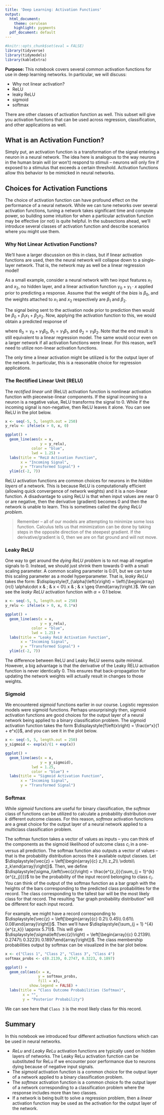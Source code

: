 ```yaml
---
title: 'Deep Learning: Activation Functions'
output:
  html_document:
    theme: cerulean
    highlight: pygments
  pdf_document: default
---
```


```r
#knitr::opts_chunk$set(eval = FALSE)
library(tidyverse)
library(tidymodels)
library(kableExtra)
```

**Purpose:** This notebook covers several common activation functions for use in deep learning networks. In particular, we will discuss:

+ Why not linear activation?
+ ReLU
+ leaky ReLU
+ sigmoid
+ softmax

There are other classes of activation function as well. This subset will give you activation functions that can be used across regression, classification, and other applications as well.

## What is an Activation Function?

Simply put, an activation function is a transformation of the signal entering a neuron in a neural network. The idea here is analogous to the way neurons in the human brain will (or won't) respond to stimuli -- neurons will only fire if exposed to a stimulus that exceeds a certain threshold. Activation functions allow this behavior to be mimicked in neural networks.

## Choices for Activation Functions

The choice of activation function can have profound effect on the performance of a neural network. While we can tune networks over several activation functions, tuning a network takes significant time and compute power, so building some intuition for when a particular activation function may be effective (or not) is quite helpful. In the subsections ahead, we'll introduce several classes of activation function and describe scenarios where you might use them.

### Why Not Linear Activation Functions?

We'll have a larger discussion on this in class, but if linear activation functions are used, then the neural network will collapse down to a single-layer network. That is, the network may as well be a linear regression model! 

As a small example, consider a neural network with two input features $x_1$ and $x_2$, no hidden layer, and a linear activation function $\gamma_0 + \gamma_1\cdot x$ applied prior to predicting a response. Assume that the weight of the *bias* is $\beta_0$, and the weights attached to $x_1$ and $x_2$ respectively are $\beta_1$ and $\beta_2$.

The signal being sent to the activation node prior to prediction then would be $\beta_0 + \beta_1x_1 + \beta_2x_2$. Now, applying the activation function to this, we would obtain a predicted response of 

\begin{align*} \text{act}\left(\beta_0 + \beta_1x_1 + \beta_2x_2\right) &= \gamma_0 + \gamma_1\left(\beta_0 + \beta_1x_1 + \beta_2\right)\\ 
&= \gamma_0 + \gamma_1\beta_1 + \gamma_1\beta_1x_1 + \gamma_1\beta_2x_2\\
&= \theta_0 + \theta_1x_1 + \theta_2x_2\end{align*}

where $\theta_0 = \gamma_0 + \gamma_1\beta_0$, $\theta_1 = \gamma_1\beta_1$, and $\theta_2 = \gamma_1\beta_2$. Note that the end result is still equivalent to a linear regression model. The same would occur even on a larger network if all activation functions were linear. For this reason, we'll need to utilize non-linear activation functions.

The only time a linear activation might be utilized is for the output layer of the network. In particular, this is a reasonable choice for regression applications.

### The Rectified Linear Unit (RELU)

The *rectified linear unit* (ReLU) activation function is nonlinear activation function with piecewise-linear components. If the signal incoming to a neuron is a negative value, ReLU transforms the signal to $0$. While if the incoming signal is non-negative, then ReLU leaves it alone. You can see ReLU in the plot below.

```r
x <- seq(-5, 5, length.out = 250)
y_relu <- ifelse(x > 0, x, 0)

ggplot() + 
  geom_line(aes(x = x,
                y = y_relu),
            color = "blue", 
            lwd = 1.25) +
  labs(title = "ReLU Activation Function",
       x = "Incoming Signal",
       y = "Transformed Signal") +
  ylim(c(-2, 7))
```

ReLU activation functions are common choices for neurons in the *hidden layers* of a network. This is because ReLU is computationally efficient (allowing quick convergence of network weights) and it is a non-linear function. A disadvantage to using ReLU is that when input values are near $0$ or are negative, then the derivative (gradient) becomes $0$ and then the network is unable to learn. This is sometimes called the *dying ReLU problem*.

> Remember -- all of our models are attempting to minimize some loss function. Calculus tells us that minimization can be done by taking steps in the opposite direction of the steepest gradient. If the derivative/gradient is $0$, then we are on flat ground and will not move.

### Leaky ReLU

One way to get around the *dying ReLU problem* is to not map all negative signals to $0$. Instead, we should just shrink them towards $0$ with a small scaling parameter. A common scaling parameter is $0.01$, but we can tune this scaling parameter as a model hyperparameter. That is, *leaky ReLU* takes the form: $\displaystyle{f_{\alpha}\left(x\right) = \left\{\begin{array}{rcl} \alpha\cdot x & ; & x < 0\\ x & ; & x \geq 0\end{array}\right.}$. We can see the *leaky ReLU* activation function with $\alpha = 0.1$ below.

```r
x <- seq(-5, 5, length.out = 250)
y_relu <- ifelse(x > 0, x, 0.1*x)

ggplot() + 
  geom_line(aes(x = x,
                y = y_relu),
            color = "blue", 
            lwd = 1.25) +
  labs(title = "Leaky ReLU Activation Function",
       x = "Incoming Signal",
       y = "Transformed Signal") +
  ylim(c(-2, 7))
```

The difference between ReLU and Leaky ReLU seems quite minimal. However, a big advantage is that the derivative of the Leaky RELU activation function is never identically $0$. This ensures that back-propagation for updating the network weights will actually result in changes to those weights.

### Sigmoid

We encountered *sigmoid* functions earlier in our course. Logistic regression models were sigmoid functions. Perhaps unsurprisingly then, sigmoid activation functions are good choices for the output layer of a neural network being applied to a binary classification problem. The sigmoid activation function takes the form $\displaystyle{f\left(x\right) = \frac{e^x}{1 + e^x}}$, and you can see it in the plot below.

```r
x <- seq(-5, 5, length.out = 250)
y_sigmoid <- exp(x)/(1 + exp(x))

ggplot() + 
  geom_line(aes(x = x, 
                y = y_sigmoid),
            lwd = 1.25,
            color = "blue") +
  labs(title = "Sigmoid Activation Function",
       x = "Incoming Signal",
       y = "Transformed Signal")
```

### Softmax

While *sigmoid* functions are useful for binary classification, the *softmax* class of functions can be utilized to calculate a probability distribution over $k$ different outcome classes. For this reason, *softmax* activation functions are a great choice for the output layer of a neural network applied to a multiclass classification problem.

The softmax function takes a vector of values as inputs -- you can think of the components as the sigmoid likelihood of outcome class $c_i$ in a one-versus all prediction. The softmax function also outputs a vector of values -- that is the probability distribution across the $k$ available output classes. Let $\displaystyle{\vec{z} = \left[\begin{array}{c} z_1\\ z_2\\ \vdots\\ z_k\end{array}\right]}$. Then, we define $\displaystyle{\sigma_i\left(\vec{z}\right) = \frac{e^{z_i}}{\sum_{j = 1}^{k}{e^{z_j}}}}$ to be the probability of the input record belonging to class $c_i$. You can think of the output of the softmax function as a bar graph with the heights of the bars corresponding to the predicted class probabilities for the record. The class corresponding to the tallest bar will be the most likely class for that record. The resulting "bar graph probability distribution" will be different for each input record.

For example, we might have a record corresponding to $\displaystyle{\vec{z} = \left[\begin{array}{c} 0.2\\ 0.45\\ 0.61\\ 0.08\end{array}\right]}$. Then we'll have $\displaystyle{\sum_{j = 1} ^{4}{e^{z_k}} \approx 5.71}$. This will give $\displaystyle{\sigma\left(\vec{z}\right) = \left[\begin{array}{c} 0.2139\\ 0.2747\\ 0.3223\\ 0.1897\end{array}\right]}$. The class membership probabilities output by softmax can be visualized in the bar plot below.

```r
x <- c("Class 1", "Class 2", "Class 3", "Class 4")
softmax_probs <- c(0.2139, 0.2747, 0.3223, 0.1897)

ggplot() + 
  geom_col(aes(x = x, 
               y = softmax_probs,
               fill = x),
           show.legend = FALSE) +
  labs(title = "Class Outcome Probabilities (Softmax)",
        x = "",
        y = "Posterior Probability")
```

We can see here that `Class 3` is the most likely class for this record.

## Summary

In this notebook we introduced four different activation functions which can be used in neural networks.

+ *ReLu* and *Leaky ReLu* activation functions are typically used on hidden layers of networks. The Leaky ReLu activation function can be substituted for ReLu if we encounter poor performance due to neurons dying because of negative input signals.
+ The *sigmoid* activation function is a common choice for the output layer of a network applied to a binary classification problem.
+ The *softmax* activation function is a common choice fo the output layer of a network corresponding to a classification problem where the response includes more than two classes.
+ If a network is being built to solve a regression problem, then a *linear* activation function may be used as the activation for the output layer of the network.
